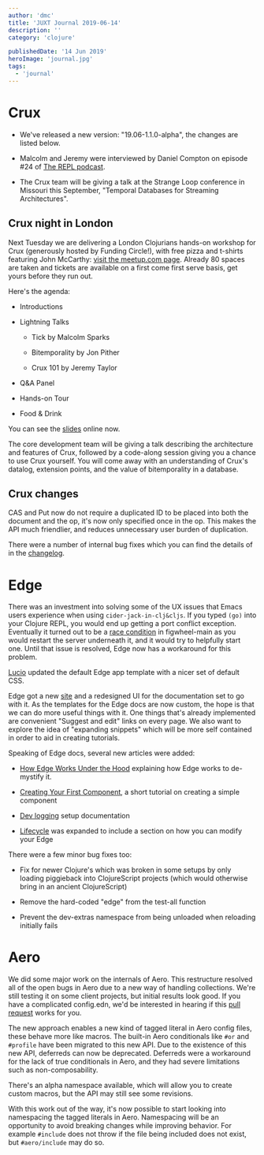 ```yaml
---
author: 'dmc'
title: 'JUXT Journal 2019-06-14'
description: ''
category: 'clojure'

publishedDate: '14 Jun 2019'
heroImage: 'journal.jpg'
tags:
  - 'journal'
---
```


# Crux

- We've released a new version: \"19.06-1.1.0-alpha\", the changes are
  listed below.

- Malcolm and Jeremy were interviewed by Daniel Compton on episode #24
  of [The REPL podcast](https://www.therepl.net/episodes/24/).

- The Crux team will be giving a talk at the Strange Loop conference
  in Missouri this September, \"Temporal Databases for Streaming
  Architectures\".

## Crux night in London

Next Tuesday we are delivering a London Clojurians hands-on workshop for
Crux (generously hosted by Funding Circle!), with free pizza and
t-shirts featuring John McCarthy: [visit the meetup.com
page](https://www.meetup.com/London-Clojurians/events/262005356/).
Already 80 spaces are taken and tickets are available on a first come
first serve basis, get yours before they run out.

Here's the agenda:

- Introductions

- Lightning Talks

  - Tick by Malcolm Sparks

  - Bitemporality by Jon Pither

  - Crux 101 by Jeremy Taylor

- Q&A Panel

- Hands-on Tour

- Food & Drink

You can see the [slides](/crux-workshop-v1.pdf) online now.

The core development team will be giving a talk describing the
architecture and features of Crux, followed by a code-along session
giving you a chance to use Crux yourself. You will come away with an
understanding of Crux's datalog, extension points, and the value of
bitemporality in a database.

## Crux changes

CAS and Put now do not require a duplicated ID to be placed into both
the document and the op, it's now only specified once in the op. This
makes the API much friendlier, and reduces unnecessary user burden of
duplication.

There were a number of internal bug fixes which you can find the details
of in the
[changelog](https://github.com/juxt/crux/blob/b13a98ec8b7ec897d7e1c3738a812c10f88f6224/CHANGELOG.md).

# Edge

There was an investment into solving some of the UX issues that Emacs
users experience when using `cider-jack-in-clj&cljs`. If you typed
`(go)` into your Clojure REPL, you would end up getting a port conflict
exception. Eventually it turned out to be a [race
condition](https://github.com/bhauman/figwheel-main/issues/183) in
figwheel-main as you would restart the server underneath it, and it
would try to helpfully start one. Until that issue is resolved, Edge now
has a workaround for this problem.

[Lucio](https://juxt.pro/people/lda.html) updated the default Edge app
template with a nicer set of default CSS.

Edge got a new [site](https://juxt.pro/edge/) and a redesigned UI for
the documentation set to go with it. As the templates for the Edge docs
are now custom, the hope is that we can do more useful things with it.
One things that's already implemented are convenient \"Suggest and
edit\" links on every page. We also want to explore the idea of
\"expanding snippets\" which will be more self contained in order to aid
in creating tutorials.

Speaking of Edge docs, several new articles were added:

- [How Edge Works Under the
  Hood](https://juxt.pro/edge/docs/under-the-hood.html) explaining how
  Edge works to de-mystify it.

- [Creating Your First
  Component](https://juxt.pro/edge/docs/first-component.html), a short
  tutorial on creating a simple component

- [Dev logging](https://juxt.pro/edge/docs/dev-logging.html) setup
  documentation

- [Lifecycle](https://juxt.pro/edge/docs/lifecycle.html) was expanded
  to include a section on how you can modify your Edge

There were a few minor bug fixes too:

- Fix for newer Clojure's which was broken in some setups by only
  loading piggieback into ClojureScript projects (which would
  otherwise bring in an ancient ClojureScript)

- Remove the hard-coded \"edge\" from the test-all function

- Prevent the dev-extras namespace from being unloaded when reloading
  initially fails

# Aero

We did some major work on the internals of Aero. This restructure
resolved all of the open bugs in Aero due to a new way of handling
collections. We're still testing it on some client projects, but initial
results look good. If you have a complicated config.edn, we'd be
interested in hearing if this [pull
request](https://github.com/juxt/aero/pull/77) works for you.

The new approach enables a new kind of tagged literal in Aero config
files, these behave more like macros. The built-in Aero conditionals
like `#or` and `#profile` have been migrated to this new API. Due to the
existence of this new API, deferreds can now be deprecated. Deferreds
were a workaround for the lack of true conditionals in Aero, and they
had severe limitations such as non-composability.

There's an alpha namespace available, which will allow you to create
custom macros, but the API may still see some revisions.

With this work out of the way, it's now possible to start looking into
namespacing the tagged literals in Aero. Namespacing will be an
opportunity to avoid breaking changes while improving behavior. For
example `#include` does not throw if the file being included does not
exist, but `#aero/include` may do so.
